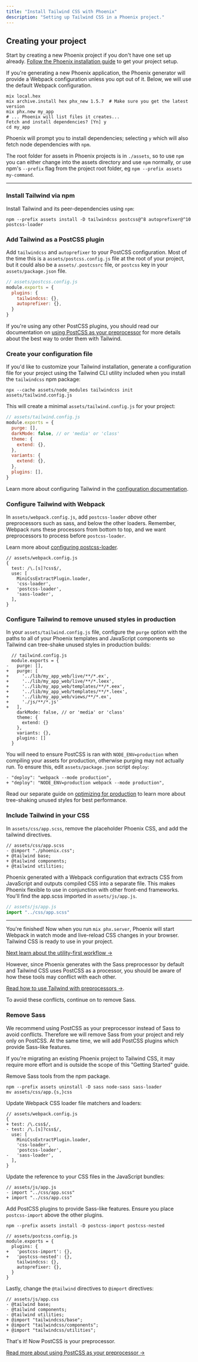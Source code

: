 ```yaml
---
title: "Install Tailwind CSS with Phoenix"
description: "Setting up Tailwind CSS in a Phoenix project."
---
```


## Creating your project

Start by creating a new Phoenix project if you don't have one set up already.
[Follow the Phoenix installation
guide](https://hexdocs.pm/phoenix/installation.html#content) to get your project
setup.

If you're generating a new Phoenix application, the Phoenix generator will
provide a Webpack configuration unless you opt out of it. Below, we will use the
default Webpack configuration.

```shell
mix local.hex
mix archive.install hex phx_new 1.5.7  # Make sure you get the latest version
mix phx.new my_app
# ... Phoenix will list files it creates...
Fetch and install dependencies? [Yn] y
cd my_app
```

Phoenix will prompt you to install dependencies; selecting `y` which will also
fetch node dependencies with `npm`.

The root folder for assets in Phoenix projects is in `./assets`, so to use `npm`
you can either change into the assets directory and use `npm` normally, or use
npm's `--prefix` flag from the project root folder, eg `npm --prefix assets
my-command`.

---

### Install Tailwind via npm

Install Tailwind and its peer-dependencies using `npm`:

```shell
npm --prefix assets install -D tailwindcss postcss@^8 autoprefixer@^10 postcss-loader
```

### Add Tailwind as a PostCSS plugin

Add `tailwindcss` and `autoprefixer` to your PostCSS configuration. Most of the
time this is a `assets/postcss.config.js` file at the root of your project, but
it could also be a `assets/.postcssrc` file, or `postcss` key in your
`assets/package.json` file.

```js
// assets/postcss.config.js
module.exports = {
  plugins: {
    tailwindcss: {},
    autoprefixer: {},
  }
}
```

If you're using any other PostCSS plugins, you should read our documentation on
[using PostCSS as your preprocessor](/docs/using-with-preprocessors) for more
details about the best way to order them with Tailwind.

### Create your configuration file

If you'd like to customize your Tailwind installation, generate a configuration
file for your project using the Tailwind CLI utility included when you install
the `tailwindcss` npm package:

```shell
npx --cache assets/node_modules tailwindcss init assets/tailwind.config.js
```

This will create a minimal `assets/tailwind.config.js` for your project:

```js
// assets/tailwind.config.js
module.exports = {
  purge: [],
  darkMode: false, // or 'media' or 'class'
  theme: {
    extend: {},
  },
  variants: {
    extend: {},
  },
  plugins: [],
}
```

Learn more about configuring Tailwind in the [configuration documentation](/docs/configuration).

### Configure Tailwind with Webpack

In `assets/webpack.config.js`, add `postcss-loader` _above_ other preprocessors
such as sass, and below the other loaders. Remember, Webpack runs these
processors from bottom to top, and we want preprocessors to process before
`postcss-loader`.

Learn more about [configuring postcss-loader](https://webpack.js.org/loaders/postcss-loader/).

```diff-js
// assets/webpack.config.js
{
  test: /\.[s]?css$/,
  use: [
    MiniCssExtractPlugin.loader,
    'css-loader',
+   'postcss-loader',
    'sass-loader',
  ],
}
```

### Configure Tailwind to remove unused styles in production

In your `assets/tailwind.config.js` file, configure the `purge` option with the
paths to all of your Phoenix templates and JavaScript components so Tailwind can
tree-shake unused styles in production builds:

```diff-js
  // tailwind.config.js
  module.exports = {
-   purge: [],
+   purge: [
+     '../lib/my_app_web/live/**/*.ex',
+     '../lib/my_app_web/live/**/*.leex',
+     '../lib/my_app_web/templates/**/*.eex',
+     '../lib/my_app_web/templates/**/*.leex',
+     '../lib/my_app_web/views/**/*.ex',
+     './js/**/*.js'
+   ],
    darkMode: false, // or 'media' or 'class'
    theme: {
      extend: {}
    },
    variants: {},
    plugins: []
  }
```

You will need to ensure PostCSS is ran with `NODE_ENV=production` when compiling
your assets for production, otherwise purging may not actually run. To ensure
this, edit `assets/package.json` script `deploy`:

```diff-js
- "deploy": "webpack --mode production",
+ "deploy": "NODE_ENV=production webpack --mode production",
```

Read our separate guide on [optimizing for
production](/docs/optimizing-for-production) to learn more about tree-shaking
unused styles for best performance.

### Include Tailwind in your CSS

In `assets/css/app.scss`, remove the placeholder Phoenix CSS, and add the
tailwind directives.

```diff-css
// assets/css/app.scss
- @import "./phoenix.css";
+ @tailwind base;
+ @tailwind components;
+ @tailwind utilities;
```

Phoenix generated with a Webpack configuration that extracts CSS from JavaScript
and outputs compiled CSS into a separate file. This makes Phoenix flexible to
use in conjunction with other front-end frameworks. You'll find the app.scss
imported in `assets/js/app.js`.

```js
// assets/js/app.js
import "../css/app.scss"
```

---

You're finished! Now when you run `mix phx.server`, Phoenix will start Webpack
in watch mode and live-reload CSS changes in your browser. Tailwind CSS is ready
to use in your project.

[Next learn about the utility-first workflow &rarr;](/docs/utility-first)

However, since Phoenix generates with the Sass preprocessor by default and
Tailwind CSS uses PostCSS as a processor, you should be aware of how these tools
may conflict with each other.

[Read how to use Tailwind with preprocessors &rarr;](/docs/using-with-preprocessors#using-sass-less-or-stylus).

To avoid these conflicts, continue on to remove Sass.

### Remove Sass

We recommend using PostCSS as your preprocessor instead of Sass to avoid
conflicts. Therefore we will remove Sass from your project and rely only on
PostCSS. At the same time, we will add PostCSS plugins which provide Sass-like
features.

If you're migrating an existing Phoenix project to Tailwind CSS, it may require
more effort and is outside the scope of this "Getting Started" guide.

Remove Sass tools from the npm package.

```shell
npm --prefix assets uninstall -D sass node-sass sass-loader
mv assets/css/app.{s,}css
```

Update Webpack CSS loader file matchers and loaders:

```diff-js
// assets/webpack.config.js
{
+ test: /\.css$/,
- test: /\.[s]?css$/,
  use: [
    MiniCssExtractPlugin.loader,
    'css-loader',
    'postcss-loader',
-   'sass-loader',
  ],
}
```

Update the reference to your CSS files in the JavaScript bundles:

```diff-js
// assets/js/app.js
- import "../css/app.scss"
+ import "../css/app.css"
```

Add PostCSS plugins to provide Sass-like features. Ensure you place
`postcss-import` above the other plugins.

```shell
npm --prefix assets install -D postcss-import postcss-nested
```

```diff-js
// assets/postcss.config.js
module.exports = {
  plugins: {
+   'postcss-import': {},
+   'postcss-nested': {},
    tailwindcss: {},
    autoprefixer: {},
  }
}
```

Lastly, change the `@tailwind` directives to `@import` directives:

```diff-css
// assets/js/app.css
- @tailwind base;
- @tailwind components;
- @tailwind utilities;
+ @import "tailwindcss/base";
+ @import "tailwindcss/components";
+ @import "tailwindcss/utilities";
```

That's it! Now PostCSS is your preprocessor.

[Read more about using PostCSS as your preprocessor &rarr;](/docs/using-with-preprocessors#using-post-css-as-your-preprocessor)

